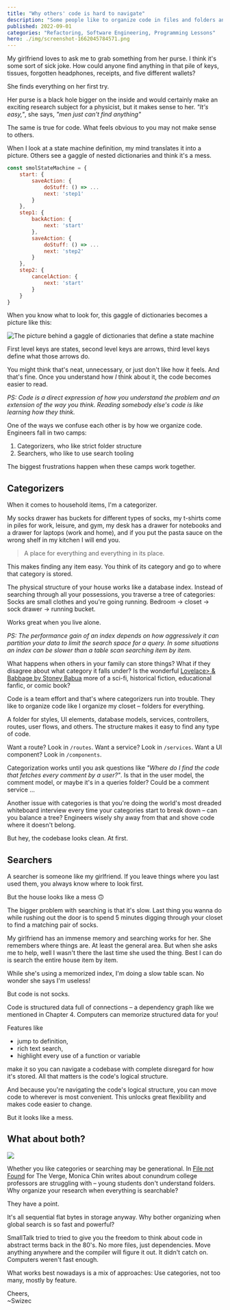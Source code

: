```yaml
---
title: "Why others' code is hard to navigate"
description: "Some people like to organize code in files and folders and neat categories. Others love search. When they work together, that's the challenge."
published: 2022-09-01
categories: "Refactoring, Software Engineering, Programming Lessons"
hero: ./img/screenshot-1662045784571.png
---
```


My girlfriend loves to ask me to grab something from her purse. I think it's some sort of sick joke. How could anyone find anything in that pile of keys, tissues, forgotten headphones, receipts, and five different wallets?

She finds everything on her first try.

Her purse is a black hole bigger on the inside and would certainly make an exciting research subject for a physicist, but it makes sense to her. _"It's easy,"_, she says, _"men just can't find anything"_

The same is true for code. What feels obvious to you may not make sense to others.

When I look at a state machine definition, my mind translates it into a picture. Others see a gaggle of nested dictionaries and think it's a mess.

```javascript
const smolStateMachine = {
	start: {
		saveAction: {
			doStuff: () => ...
			next: 'step1'
		}
	},
	step1: {
		backAction: {
			next: 'start'
		},
		saveAction: {
			doStuff: () => ...
			next: 'step2'
		}
	},
	step2: {
		cancelAction: {
			next: 'start'
		}
	}
}
```

When you know what to look for, this gaggle of dictionaries becomes a picture like this:

![The picture behind a gaggle of dictionaries that define a state machine](./img/The-picture-behind-a-gaggle-of-dictionaries-that-define-a-state-machine784252.png)

First level keys are states, second level keys are arrows, third level keys define what those arrows do.

You might think that's neat, unnecessary, or just don't like how it feels. And that's fine. Once you understand how _I_ think about it, the code becomes easier to read.

_PS: Code is a direct expression of how you understand the problem and an extension of the way you think. Reading somebody else's code is like learning how they think._

One of the ways we confuse each other is by how we organize code. Engineers fall in two camps:

1.  Categorizers, who like strict folder structure
2.  Searchers, who like to use search tooling

The biggest frustrations happen when these camps work together.

## Categorizers

When it comes to household items, I'm a categorizer.

My socks drawer has buckets for different types of socks, my t-shirts come in piles for work, leisure, and gym, my desk has a drawer for notebooks and a drawer for laptops (work and home), and if you put the pasta sauce on the wrong shelf in my kitchen I will end you.

> A place for everything and everything in its place.

This makes finding any item easy. You think of its category and go to where that category is stored.

The physical structure of your house works like a database index. Instead of searching through all your possessions, you traverse a tree of categories: Socks are small clothes and you're going running. Bedroom -> closet -> sock drawer -> running bucket.

Works great when you live alone.

_PS: The performance gain of an index depends on how aggressively it can partition your data to limit the search space for a query. In some situations an index can be slower than a table scan searching item by item._

What happens when others in your family can store things? What if they disagree about what category it falls under? Is the wonderful [Lovelace> & Babbage by Stoney Babua](https://en.wikipedia.org/wiki/The_Thrilling_Adventures_of_Lovelace_and_Babbage) more of a sci-fi, historical fiction, educational fanfic, or comic book?

Code is a team effort and that's where categorizers run into trouble. They like to organize code like I organize my closet – folders for everything.

A folder for styles, UI elements, database models, services, controllers, routes, user flows, and others. The structure makes it easy to find any type of code.

Want a route? Look in `/routes`. Want a service? Look in `/services`. Want a UI component? Look in `/components`.

Categorization works until you ask questions like _"Where do I find the code that fetches every comment by a user?"_. Is that in the user model, the comment model, or maybe it's in a queries folder? Could be a comment service ...

Another issue with categories is that you're doing the world's most dreaded whiteboard interview every time your categories start to break down – can you balance a tree? Engineers wisely shy away from that and shove code where it doesn't belong.

But hey, the codebase looks clean. At first.

## Searchers

A searcher is someone like my girlfriend. If you leave things where you last used them, you always know where to look first.

But the house looks like a mess 🙃

The bigger problem with searching is that it's slow. Last thing you wanna do while rushing out the door is to spend 5 minutes digging through your closet to find a matching pair of socks.

My girlfriend has an immense memory and searching works for her. She remembers where things are. At least the general area. But when she asks me to help, well I wasn't there the last time she used the thing. Best I can do is search the entire house item by item.

While she's using a memorized index, I'm doing a slow table scan. No wonder she says I'm useless!

But code is not socks.

Code is structured data full of connections – a dependency graph like we mentioned in Chapter 4. Computers can memorize structured data for you!

Features like

- jump to definition,
- rich text search,
- highlight every use of a function or variable

make it so you can navigate a codebase with complete disregard for how it's stored. All that matters is the code's logical structure.

And because you're navigating the code's logical structure, you can move code to wherever is most convenient. This unlocks great flexibility and makes code easier to change.

But it looks like a mess.

## What about both?

![](giphy:why_not_both)

Whether you like categories or searching may be generational. In [File not Found](https://www.theverge.com/22684730/students-file-folder-directory-structure-education-gen-z) for The Verge, Monica Chin writes about conundrum college professors are struggling with – young students don't understand folders. Why organize your research when everything is searchable?

They have a point.

It's all sequential flat bytes in storage anyway. Why bother organizing when global search is so fast and powerful?

SmallTalk tried to tried to give you the freedom to think about code in abstract terms back in the 80's. No more files, just dependencies. Move anything anywhere and the compiler will figure it out. It didn't catch on. Computers weren't fast enough.

What works best nowadays is a mix of approaches: Use categories, not too many, mostly by feature.

Cheers,<br/>
~Swizec
